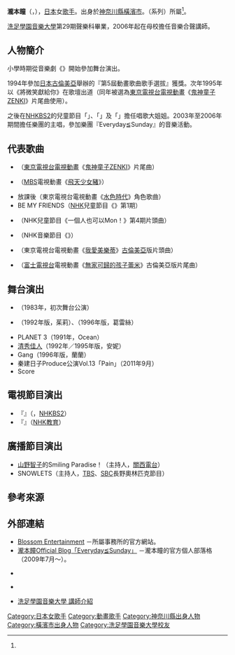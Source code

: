 {{multiple issues|
{{Notability Unreferenced|time=2016-12-03T14:27:43+00:00}}
{{Primarysources|time=2016-12-03T14:27:43+00:00}}
}}
{{藝人
|前綴尊稱 = 
|姓名 = 瀧本瞳
|後綴尊稱 = 
|類型 = 女歌手
|圖片 = 
|圖片尺寸 = 
|補正 = 
|圖片替代 = 
|圖片簡介 = 
|本名 = 
|外文名 = 瀧本 瞳
|外文 = ja
|羅馬拼音 = Takimoto Hitomi
|英文名 = 
|暱稱 = 
|其他藝名 = 
|國籍 = {{JPN}}
|民族 = 
|籍貫 = 
|出生名 = 
|出生日期 = {{Birth date and age|1976|10|16|no}}
|出生地點 = {{JPN}}[[神奈川縣|神奈川縣]][[橫濱市|橫濱市]]
|逝世日期 = 
|逝世地點 = 
|死因 = 
|墓地 = 
|墓地坐標 = 
|職業 = [[歌手|歌手]]
|語言 = 
|教育程度 = 
|母校 = [[洗足學園音樂大學|洗足學園音樂大學]]
|宗教信仰 = 
|配偶 = 
|兒女 = 
|父母 = 
|親屬 = 
|音樂類型 = [[日本流行音樂|J-POP]]（[[動畫歌曲|動畫歌曲]]）
|演奏樂器 = [[歌手|主唱]]
|出道地點 = 
|出道日期 = 
|出道作 = 
|代表作 = 
|著名角色 = 
|活躍年代 = 1995年－
|唱片公司 = [[日本古倫美亞|古倫美亞]]
|經紀公司 = {{link-ja|Hirata Office|ヒラタオフィス|Blossom Entertainment}}<br />（2008年－）
|簽名 = 
|簽名大小 = 
|簽名替代 = 
|網站 = [http://ameblo.jp/hitomi-takimoto/ 瀧本瞳Official Blog<br />「Everyday≦Sunday」] {{ja icon}}
|相關團體 = 
|module = 
|module2 = 
|module3 = 
|module4 = 
|module5 = 
|module6 = 
|IMDb = 
|現任成員 = 
|過往成員 = 
|著名樂器 = 
|academyawards = 
|cannesfilmawards = 
|afiawards = 
|arielaward = 
|baftaawards = 
|cesarawards = 
|emmyawards = 
|filmfareawards = 
|geminiawards = 
|goldenglobeawards = 
|goldenraspberryawards = 
|goyaawards = 
|grammyawards = 
|hongkongfilmawards = 
|olivierawards = 
|iftaawards = 
|imageaward = 
|nationalfilmawards = 
|sagawards = 
|tonyawards = 
|goldenbauhiniaawards = 
|hkfcsawards = 
|asianfilmawards = 
|goldenhorseawards = 
|huabiaoawards = 
|goldenroosterawards = 
|hundredflowersawards = 
|goldeneagleawards = 
|flyingapsarasawards = 
|rthktop10goldsongsawards = 
|goldenmelodyawards = 
|mtvasiaawards = 
|ntsawards = 
|chinamusicawards = 
|goldenbellawards = 
|tvbanniversaryawards = 
|magnoliaawards = 
|asiantvawards = 
|rainbowawards = 
|tokyofilmawards = 
|yokohamafilmawards = 
|japanacademyawards = 
|japanesefilmcreticsawards = 
|mainichifilmawards = 
|blueribbonawards = 
|hochifilmawards = 
|kinemajunpotop10awards = 
|grandbellawards = 
|bluedragonfilmawards = 
|paeksangartsawards = 
|獎項 = 
}}
{{japanese|japanese=瀧本 瞳|kana=たきもと ひとみ|romaji=Takimoto Hitomi}}
'''瀧本瞳'''（{{lang-ja|瀧本 瞳}}，{{bd|1976年|10月16日<ref name="有名人" /><ref name="be-pro">{{Cite web|url=https://www.blossom-ent.jp/hitomitakimoto|title=【HITOMI TAKIMOTO】|publisher={{link-ja|Hirata Office|ヒラタオフィス|Blossom Entertainment}}官方網站|accessdate=2016-12-02|language=ja|archive-date=2020-09-19|archive-url=https://web.archive.org/web/20200919180353/https://www.blossom-ent.jp/hitomitakimoto|dead-url=no}}</ref>||}}），[[日本|日本]]女[[歌手|歌手]]。出身於[[神奈川縣|神奈川縣]]{{R|有名人}}[[橫濱市|橫濱市]]。{{link-ja|Hirata Office|ヒラタオフィス|Blossom Entertainment}}（{{link-ja|Hirata Office|ヒラタオフィス}}系列）所屬<ref name="be-pro" />。

[[洗足學園音樂大學|洗足學園音樂大學]]第29期聲樂科畢業，2006年起在母校擔任音樂合聲講師。

== 人物簡介 ==
小學時期從音樂劇《{{link-ja|安妮 (音樂劇版)|アニー|安妮}}》開始參加舞台演出。

1994年參加[[日本古倫美亞|日本古倫美亞]]舉辦的『第5屆動畫歌曲歌手選拔』獲獎。次年1995年以《將微笑獻給你》在歌壇出道（同年被選為[[東京電視台|東京電視台]][[電視動畫|電視動畫]]《[[鬼神童子ZENKI|鬼神童子ZENKI]]》片尾曲使用）。

之後在[[NHK衛星第2頻道|NHKBS2]]的兒童節目「{{link-ja|Nico Nico Punga來了！|にこにこぷんがやってきた!}}」、「{{link-ja|Goo Choco Lantan|ぐ〜チョコランタン|Goo Choco Lantan來了！}}」及「{{link-ja|Monoran Monoran|モノランモノラン|Monoran Monoran來了！}}」擔任唱歌大姐姐。2003年至2006年期間擔任樂團的主唱，參加樂團『Everyday≦Sunday』的音樂活動。

== 代表歌曲 ==
* {{lang|ja|笑顔をあげる}}（[[東京電視台|東京電視台]][[電視動畫|電視動畫]]《[[鬼神童子ZENKI|鬼神童子ZENKI]]》片尾曲）
* {{lang|ja|わたしを呼んでね}}（[[每日放送|MBS]]電視動畫《[[飛天少女豬|飛天少女豬]]》）
* 放課後（東京電視台電視動畫《[[水色時代|水色時代]]》角色歌曲）
* BE MY FRIENDS（[[日本放送協會|NHK]]兒童節目《{{link-ja|一個人也可以Mon！|ひとりでできるもん!}}》第1期）
* {{lang|ja|元気をチャージ！}}（NHK兒童節目《一個人也可以Mon！》第4期片頭曲）
* {{lang|ja|夢見る森}}（NHK音樂節目《{{link-ja|大家的歌 (NHK節目)|みんなのうた|大家的歌}}》）
* {{lang|ja|オトメロディ}}（東京電視台電視動畫《[[奇幻魔法Melody|我愛美樂蒂]]》[[日本古倫美亞|古倫美亞]]版片頭曲）
* {{lang|ja|しあわせの予感}}（[[富士電視台|富士電視台]]電視動畫《[[無家可歸的孩子蕾米|無家可歸的孩子蕾米]]》古倫美亞版片尾曲）

== 舞台演出 ==
* {{lang|ja|小鳥になったライオン}}（1983年，初次舞台公演）
* {{link-ja|安妮 (音樂劇版)|アニー}}（1992年版，茱莉）、（1996年版，葛雷絲）
* PLANET 3（1991年，Ocean）
* [[清秀佳人|清秀佳人]]（1992年／1995年版，安妮）
* Gang（1996年版，蘭蘭）
* 秦建日子Produce公演Vol.13「Pain」（2011年9月）
* Score

== 電視節目演出 ==
* 『{{link-ja|Nico Nico Punga來了！|にこにこぷんがやってきた!}}』（{{link-ja|唱歌大姊姊|うたのおねえさん}}，[[NHK衛星第2頻道|NHKBS2]]）
* 『{{lang|ja|{{link-ja|みんなの広場だ！わんパーク|みんなの広場だ!わんパーク}}}}』（[[NHK教育頻道|NHK教育]]）

== 廣播節目演出 ==
* [[山野智子|山野智子]]的Smiling Paradise！（主持人，[[關西電台|關西電台]]）
* SNOWLETS（主持人，[[TBS廣播|TBS]]、[[信越放送|SBC]]長野奧林匹克節目）

== 參考來源 ==
{{reflist|refs=
<ref name="有名人">{{cite book|script-title=ja:2013年度版日本の有名人|publisher=新翠舎|year=2013|chapter=瀧本瞳}}</ref>
}}

== 外部連結 ==
* [https://www.blossom-ent.jp/hitomitakimoto Blossom Entertainment] {{ja icon}}－所屬事務所的官方網站。
* [https://ameblo.jp/hitomi-takimoto/ 瀧本瞳Official Blog「Everyday≦Sunday」] {{ja icon}}－瀧本瞳的官方個人部落格（2009年7月～）。
* {{Twitter|hitomi_takimoto}} {{ja icon}}
* {{Wayback|url=http://www.h4.dion.ne.jp/~eve-sun/ |title=Everyday≦Sunday公式官網|date=20030426060456}} {{ja icon}}
* [https://web.archive.org/web/20090508042800/http://www.senzoku.ac.jp/music/teachers/musical/teach_musical05.html 洗足學園音樂大學 講師介紹] {{ja icon}}

{{Normdaten}}
{{DEFAULTSORT:Takimoto Hitomi}}
[[Category:日本女歌手|Category:日本女歌手]]
[[Category:動畫歌手|Category:動畫歌手]]
[[Category:神奈川縣出身人物|Category:神奈川縣出身人物]]
[[Category:橫濱市出身人物|Category:橫濱市出身人物]]
[[Category:洗足學園音樂大學校友|Category:洗足學園音樂大學校友]]